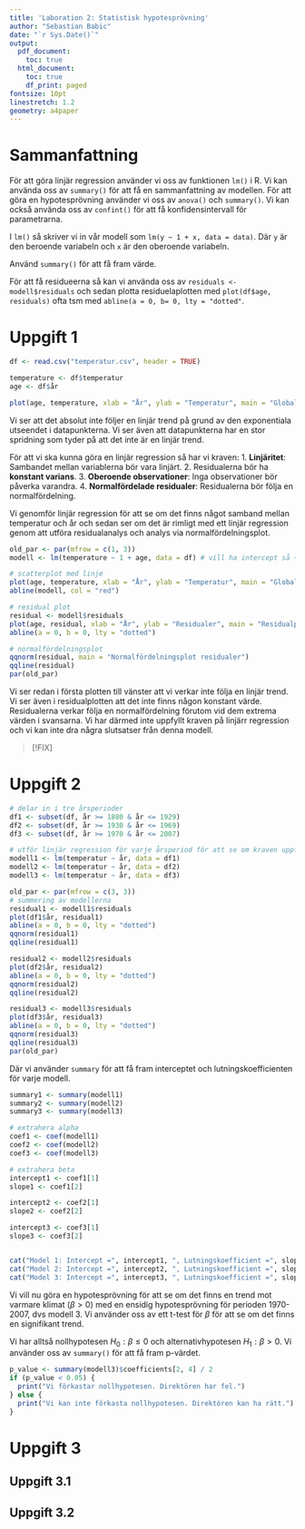 ```yaml
---
title: 'Laboration 2: Statistisk hypotesprövning'
author: "Sebastian Babic"
date: "`r Sys.Date()`"
output:
  pdf_document: 
    toc: true
  html_document:
    toc: true
    df_print: paged
fontsize: 10pt
linestretch: 1.2
geometry: a4paper
---
```


# Sammanfattning
För att göra linjär regression använder vi oss av funktionen `lm()` i R. Vi kan använda oss av `summary()` för att få en sammanfattning av modellen. 
För att göra en hypotesprövning använder vi oss av `anova()` och `summary()`. Vi kan också använda oss av `confint()` för att få konfidensintervall 
för parametrarna.

I `lm()` så skriver vi in vår modell som `lm(y ~ 1 + x, data = data)`. Där `y` är den beroende variabeln och `x` är den oberoende variabeln.

Använd `summary()` för att få fram värde. 

För att få residueerna så kan vi använda oss av `residuals <- modell$residuals` och sedan plotta residuelaplotten med `plot(df$age, residuals)` ofta 
tsm med `abline(a = 0, b= 0, lty = "dotted"`. 



# Uppgift 1
```r
df <- read.csv("temperatur.csv", header = TRUE)
```

```r
temperature <- df$temperatur
age <- df$år

plot(age, temperature, xlab = "År", ylab = "Temperatur", main = "Global medeltemperatur med anpassad linje")
```
Vi ser att det absolut inte följer en linjär trend på grund av den exponentiala utseendet i datapunkterna. Vi ser även att datapunkterna har en stor
spridning som tyder på att det inte är en linjär trend.

För att vi ska kunna göra en linjär regression så har vi kraven:
1. **Linjäritet**: Sambandet mellan variablerna bör vara linjärt.
2. Residualerna bör ha **konstant varians**.
3. **Oberoende observationer**: Inga observationer bör påverka varandra.
4. **Normalfördelade residualer**: Residualerna bör följa en normalfördelning.


Vi genomför linjär regression för att se om det finns något samband mellan temperatur och år och sedan ser om det är rimligt med ett linjär regression
genom att utföra residualanalys och analys via normalfördelningsplot.

```r
old_par <- par(mfrow = c(1, 3))
modell <- lm(temperature ~ 1 + age, data = df) # vill ha intercept så + 1

# scatterplot med linje
plot(age, temperature, xlab = "År", ylab = "Temperatur", main = "Global medeltemperatur")
abline(modell, col = "red")

# residual plot
residual <- modell$residuals
plot(age, residual, xlab = "År", ylab = "Residualer", main = "Residualplot")
abline(a = 0, b = 0, lty = "dotted")

# normalfördelningsplot
qqnorm(residual, main = "Normalfördelningsplot residualer")
qqline(residual)
par(old_par)
```

Vi ser redan i första plotten till vänster att vi verkar inte följa en linjär trend. Vi ser även i residualplotten att det inte finns någon konstant
värde. Residualerna verkar följa en normalfördelning förutom vid dem extrema värden i svansarna. Vi har därmed inte uppfyllt kraven på 
linjärr regression och vi kan inte dra några slutsatser från denna modell. 



> [!FIX]

# Uppgift 2
```r
# delar in i tre årsperioder
df1 <- subset(df, år >= 1880 & år <= 1929)
df2 <- subset(df, år >= 1930 & år <= 1969)
df3 <- subset(df, år >= 1970 & år <= 2007)

# utför linjär regression för varje årsperiod för att se om kraven uppfylls bättre
modell1 <- lm(temperatur ~ år, data = df1)
modell2 <- lm(temperatur ~ år, data = df2)
modell3 <- lm(temperatur ~ år, data = df3)

old_par <- par(mfrow = c(3, 3))
# summering av modellerna
residual1 <- modell1$residuals
plot(df1$år, residual1)
abline(a = 0, b = 0, lty = "dotted")
qqnorm(residual1)
qqline(residual1)

residual2 <- modell2$residuals
plot(df2$år, residual2)
abline(a = 0, b = 0, lty = "dotted")
qqnorm(residual2)
qqline(residual2)

residual3 <- modell3$residuals
plot(df3$år, residual3)
abline(a = 0, b = 0, lty = "dotted")
qqnorm(residual3)
qqline(residual3)
par(old_par)
```

Där vi använder `summary` för att få fram interceptet och lutningskoefficienten för varje modell.

```r
summary1 <- summary(modell1)
summary2 <- summary(modell2)
summary3 <- summary(modell3)

# extrahera alpha
coef1 <- coef(modell1)
coef2 <- coef(modell2)
coef3 <- coef(modell3)

# extrahera beta
intercept1 <- coef1[1]
slope1 <- coef1[2]

intercept2 <- coef2[1]
slope2 <- coef2[2]

intercept3 <- coef3[1]
slope3 <- coef3[2]


cat("Model 1: Intercept =", intercept1, ", Lutningskoefficient =", slope1, "\n")
cat("Model 2: Intercept =", intercept2, ", Lutningskoefficient =", slope2, "\n")
cat("Model 3: Intercept =", intercept3, ", Lutningskoefficient =", slope3, "\n")
```

Vi vill nu göra en hypotesprövning för att se om det finns en trend mot varmare klimat ($\beta > 0$) med en ensidig hypotesprövning för perioden 1970-2007, dvs modell 3. Vi använder oss av
ett t-test för $\beta$ för att se om det finns en signifikant trend. 

Vi har alltså nollhypotesen $H_0: \beta \leq 0$ och alternativhypotesen $H_1: \beta > 0$. Vi använder oss av `summary()` för att få fram p-värdet.

```r
p_value <- summary(modell3)$coefficients[2, 4] / 2
if (p_value < 0.05) {
  print("Vi förkastar nollhypotesen. Direktören har fel.")
} else {
  print("Vi kan inte förkasta nollhypotesen. Direktören kan ha rätt.")
}
```




# Uppgift 3
## Uppgift 3.1
## Uppgift 3.2
